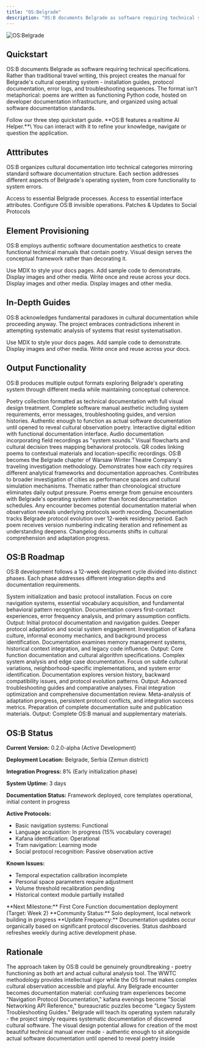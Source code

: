 ```yaml
---
title: "OS:Belgrade"
description: "OS:B documents Belgrade as software requiring technical specifications. Poetry written as Python code functions as protocol documentation, troubleshooting guides, and system analysis. A cultural investigation hosted on developer infrastructure, treating displacement as debugging and integration as installation."
---
```


![OS:Belgrade](/ascii_art\(2\).png)

## Quickstart

OS:B documents Belgrade as software requiring technical specifications. Rather than traditional travel writing, this project creates the manual for Belgrade's cultural operating system - installation guides, protocol documentation, error logs, and troubleshooting sequences. The format isn't metaphorical: poems are written as functioning Python code, hosted on developer documentation infrastructure, and organized using actual software documentation standards.

<Card title="Start here" icon="rocket" horizontal href="/quickstart">
  Follow our three step quickstart guide.
</Card>

<Tip>
  **OS:B features a realtime AI Helper.**\
  You can interact with it to refine your knowledge, navigate or question the application.
</Tip>

## Atttributes

OS:B organizes cultural documentation into technical categories mirroring standard software documentation structure. Each section addresses different aspects of Belgrade's operating system, from core functionality to system errors.

<Columns cols={2}>
  <Card title="Core Functions" icon="atom-simple" iconType="regular" href="/development">
    Access to essential Belgrade processes.
  </Card>
  <Card title="User Interface" icon="fill-drip" iconType="regular" href="/essentials/settings">
    Access to essential interface attributes.
  </Card>
  <Card title="Background Processes" icon="arrow-progress" iconType="regular" href="/essentials/navigation">
    Configure OS:B invisible operations.
  </Card>
  <Card title="System Errors" icon="bug" iconType="regular" href="/api-reference/introduction">
    Patches & Updates to Social Protocols
  </Card>
</Columns>

## Element Provisioning

OS:B employs authentic software documentation aesthetics to create functional technical manuals that contain poetry. Visual design serves the conceptual framework rather than decorating it.

<Columns cols={2}>
  <Card title="System Requirements" icon="solar-system" iconType="regular" href="/essentials/markdown">
    Use MDX to style your docs pages.
  </Card>
  <Card title="Installation Guides" icon="shoe-prints" iconType="regular" href="/essentials/code">
    Add sample code to demonstrate.
  </Card>
  <Card title="Error Messages" icon="hexagon-exclamation" iconType="regular" href="/essentials/images">
    Display images and other media.
  </Card>
  <Card title="Troubleshooting" icon="cauldron" iconType="regular" href="/essentials/reusable-snippets">
    Write once and reuse across your docs.
  </Card>
  <Card title="Warranty Disclaimers" icon="badge-check" iconType="regular">
    Display images and other media.
  </Card>
  <Card title="Tecnical Support" icon="phone-volume" iconType="regular">
    Display images and other media.
  </Card>
</Columns>

## In-Depth Guides

OS:B acknowledges fundamental paradoxes in cultural documentation while proceeding anyway. The project embraces contradictions inherent in attempting systematic analysis of systems that resist systematisation.

<Columns cols={2}>
  <Card title="Manual Paradox" icon="file-circle-info" iconType="regular" href="/essentials/markdown">
    Use MDX to style your docs pages.
  </Card>
  <Card title="Meta Operations" icon="transporter" iconType="regular" href="/essentials/code">
    Add sample code to demonstrate.
  </Card>
  <Card title="Field Studies" icon="circle-microphone" iconType="regular" href="/essentials/images">
    Display images and other media.
  </Card>
  <Card title="Technical Specifications" icon="display-chart-up" iconType="regular" href="/essentials/reusable-snippets">
    Write once and reuse across your docs.
  </Card>
</Columns>

## Output Functionality

OS:B produces multiple output formats exploring Belgrade's operating system through different media while maintaining conceptual coherence.

<AccordionGroup>
  <Accordion title="Primary Publication" icon="eye" iconType="regular">
    Poetry collection formatted as technical documentation with full visual design treatment. Complete software manual aesthetic including system requirements, error messages, troubleshooting guides, and version histories. Authentic enough to function as actual software documentation until opened to reveal cultural observation poetry.
  </Accordion>
  <Accordion title="Supplementary Material" icon="books" iconType="regular">
    Interactive digital edition with functional documentation interface. Audio documentation incorporating field recordings as "system sounds." Visual flowcharts and cultural decision trees mapping behavioral protocols. QR codes linking poems to contextual materials and location-specific recordings.
  </Accordion>
  <Accordion title="WWTC Integration" icon="masks-theater" iconType="regular">
    OS:B becomes the Belgrade chapter of Warsaw Winter Theatre Company's traveling investigation methodology. Demonstrates how each city requires different analytical frameworks and documentation approaches. Contributes to broader investigation of cities as performance spaces and cultural simulation mechanisms.
  </Accordion>
  <Accordion title="Timeline Flexibility" icon="timeline" iconType="regular">
    Thematic rather than chronological structure eliminates daily output pressure. Poems emerge from genuine encounters with Belgrade's operating system rather than forced documentation schedules. Any encounter becomes potential documentation material when observation reveals underlying protocols worth recording.
  </Accordion>
  <Accordion title="Version Control" icon="lightbulb-gear" iconType="regular">
    Documentation tracks Belgrade protocol evolution over 12-week residency period. Each poem receives version numbering indicating iteration and refinement as understanding deepens. Changelog documents shifts in cultural comprehension and adaptation progress.
  </Accordion>
</AccordionGroup>

## OS:B Roadmap

OS:B development follows a 12-week deployment cycle divided into distinct phases. Each phase addresses different integration depths and documentation requirements.

<Steps>
  <Step title="Phase 01: Initial Boot (Weeks 1 - 3)" icon="code-branch" iconType="regular">
    System initialization and basic protocol installation. Focus on core navigation systems, essential vocabulary acquisition, and fundamental behavioral pattern recognition. Documentation covers first-contact experiences, error frequency analysis, and primary assumption conflicts. Output: Initial protocol documentation and navigation guides.
  </Step>
  <Step title="Phase 02: Core Integration (Weeks 4 - 7)" icon="code-fork" iconType="regular" stepNumber={2}>
    Deeper protocol adaptation and social system engagement. Investigation of kafana culture, informal economy mechanics, and background process identification. Documentation examines memory management systems, historical context integration, and legacy code influence. Output: Core function documentation and cultural algorithm specifications.
  </Step>
  <Step title="Phase 03: Advanced Protocols (Weeks 8 - 10)" icon="code-merge" iconType="regular">
    Complex system analysis and edge case documentation. Focus on subtle cultural variations, neighborhood-specific implementations, and system error identification. Documentation explores version history, backward compatibility issues, and protocol evolution patterns. Output: Advanced troubleshooting guides and comparative analyses.
  </Step>
  <Step title="Phase 04: System Refinement (Weeks 11 - 12)" icon="code-commit" iconType="regular">
    Final integration optimization and comprehensive documentation review. Meta-analysis of adaptation progress, persistent protocol conflicts, and integration success metrics. Preparation of complete documentation suite and publication materials. Output: Complete OS:B manual and supplementary materials.
  </Step>
</Steps>

## OS:B Status

**Current Version:** 0.2.0-alpha (Active Development)

**Deployment Location:** Belgrade, Serbia (Zemun district)

**Integration Progress:** 8% (Early initialization phase)

**System Uptime:** 3 days

**Documentation Status:** Framework deployed, core templates operational, initial content in progress

**Active Protocols:**

- Basic navigation systems: Functional
- Language acquisition: In progress (15% vocabulary coverage)
- Kafana identification: Operational
- Tram navigation: Learning mode
- Social protocol recognition: Passive observation active

**Known Issues:**

- Temporal expectation calibration incomplete
- Personal space parameters require adjustment
- Volume threshold recalibration pending
- Historical context module partially installed

<Info>
  **Next Milestone:** First Core Function documentation deployment (Target: Week 2)
</Info>

<Info>
  **Community Status:** Solo deployment, local network building in progress
</Info>

<Note>
  **Update Frequency:** Documentation updates occur organically based on significant protocol discoveries. Status dashboard refreshes weekly during active development phase.
</Note>

## Rationale

The approach taken by OS:B could be genuinely groundbreaking - poetry functioning as both art and actual cultural analysis tool. The WWTC methodology provides intellectual rigor while the OS format makes complex cultural observation accessible and playful. Any Belgrade encounter becomes documentation material: confusing tram experiences become "Navigation Protocol Documentation," kafana evenings become "Social Networking API Reference," bureaucratic puzzles become "Legacy System Troubleshooting Guides." Belgrade will teach its operating system naturally - the project simply requires systematic documentation of discovered cultural software. The visual design potential allows for creation of the most beautiful technical manual ever made - authentic enough to sit alongside actual software documentation until opened to reveal poetry inside